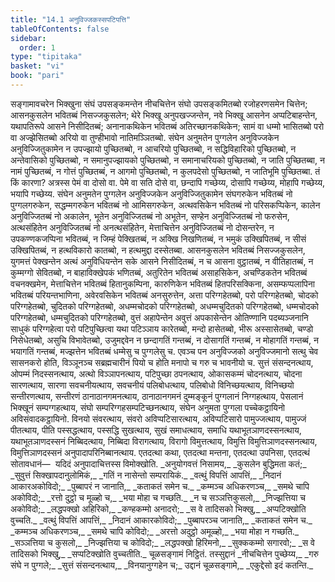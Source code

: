 ```yaml
---
title: "14.1 अनुविज्जकस्सपटिपत्ति"
tableOfContents: false
sidebar:
  order: 1
type: "tipitaka"
basket: "vi"
book: "pari"
---
```



<DynamicBreadcrumb />

<Division number="365" book="pari">

<Paragraph number="1820" book="pari">
सङ्गामावचरेन भिक्खुना संघं उपसङ्कमन्तेन नीचचित्तेन संघो उपसङ्कमितब्बो रजोहरणसमेन चित्तेन; आसनकुसलेन भवितब्बं निसज्जकुसलेन; थेरे भिक्खू अनुपखज्जन्तेन, नवे भिक्खू आसनेन अप्पटिबाहन्तेन, यथापतिरूपे आसने निसीदितब्बं; अनानाकथिकेन भवितब्बं अतिरच्छानकथिकेन; सामं वा धम्मो भासितब्बो परो वा अज्झेसितब्बो अरियो वा तुण्हीभावो नातिमञ्ञितब्बो.
</Paragraph>

<Paragraph number="1821" book="pari">
संघेन अनुमतेन पुग्गलेन अनुविज्जकेन अनुविज्जितुकामेन न उपज्झायो पुच्छितब्बो, न आचरियो पुच्छितब्बो, न सद्धिविहारिको पुच्छितब्बो, न अन्तेवासिको पुच्छितब्बो, न समानुपज्झायको पुच्छितब्बो, न समानाचरियको पुच्छितब्बो, न जाति पुच्छितब्बा, न नामं पुच्छितब्बं, न गोत्तं पुच्छितब्बं, न आगमो पुच्छितब्बो, न कुलपदेसो पुच्छितब्बो, न जातिभूमि पुच्छितब्बा. तं किं कारणा? अत्रस्स पेमं वा दोसो वा. पेमे वा सति दोसे वा, छन्दापि गच्छेय्य, दोसापि गच्छेय्य, मोहापि गच्छेय्य, भयापि गच्छेय्य.
</Paragraph>

<Paragraph number="1822" book="pari">
संघेन अनुमतेन पुग्गलेन अनुविज्जकेन अनुविज्जितुकामेन संघगरुकेन भवितब्बं नो पुग्गलगरुकेन, सद्धम्मगरुकेन भवितब्बं नो आमिसगरुकेन, अत्थवसिकेन भवितब्बं नो परिसकप्पिकेन, कालेन अनुविज्जितब्बं नो अकालेन, भूतेन अनुविज्जितब्बं नो अभूतेन, सण्हेन अनुविज्जितब्बं नो फरुसेन, अत्थसंहितेन अनुविज्जितब्बं नो अनत्थसंहितेन, मेत्ताचित्तेन अनुविज्जितब्बं नो दोसन्तरेन, न उपकण्णकजप्पिना भवितब्बं, न जिम्हं पेक्खितब्बं, न अक्खि निखणितब्बं, न भमुकं उक्खिपितब्बं, न सीसं उक्खिपितब्बं, न हत्थविकारो कातब्बो, न हत्थमुद्दा दस्सेतब्बा.
</Paragraph>

<Paragraph number="1823" book="pari">
आसनकुसलेन भवितब्बं निसज्जकुसलेन, युगमत्तं पेक्खन्तेन अत्थं अनुविधियन्तेन सके आसने निसीदितब्बं, न च आसना वुट्ठातब्बं, न वीतिहातब्बं, न कुम्मग्गो सेवितब्बो, न बाहाविक्खेपकं भणितब्बं, अतुरितेन भवितब्बं असाहसिकेन, अचण्डिकतेन भवितब्बं वचनक्खमेन, मेत्ताचित्तेन भवितब्बं हितानुकम्पिना, कारुणिकेन भवितब्बं हितपरिसक्किना, असम्फप्पलापिना भवितब्बं परियन्तभाणिना, अवेरवसिकेन भवितब्बं अनसुरुत्तेन, अत्ता परिग्गहेतब्बो, परो परिग्गहेतब्बो, चोदको परिग्गहेतब्बो, चुदितको परिग्गहेतब्बो, अधम्मचोदको परिग्गहेतब्बो, अधम्मचुदितको परिग्गहेतब्बो, धम्मचोदको परिग्गहेतब्बो, धम्मचुदितको परिग्गहेतब्बो, वुत्तं अहापेन्तेन अवुत्तं अपकासेन्तेन ओतिण्णानि पदब्यञ्जनानि साधुकं परिग्गहेत्वा परो पटिपुच्छित्वा यथा पटिञ्ञाय कारेतब्बो, मन्दो हासेतब्बो, भीरू अस्सासेतब्बो, चण्डो निसेधेतब्बो, असुचि विभावेतब्बो, उजुमद्दवेन न छन्दागतिं गन्तब्बं, न दोसागतिं गन्तब्बं, न मोहागतिं गन्तब्बं, न भयागतिं गन्तब्बं, मज्झत्तेन भवितब्बं धम्मेसु च पुग्गलेसु च. एवञ्च पन अनुविज्जको अनुविज्जमानो सत्थु चेव सासनकरो होति, विञ्ञूनञ्च सब्रह्मचारीनं पियो च होति मनापो च गरु च भावनीयो च.
</Paragraph>

</Division>
<Division number="366" book="pari">

<Paragraph number="1824" book="pari">
सुत्तं संसन्दनत्थाय, ओपम्मं निदस्सनत्थाय, अत्थो विञ्ञापनत्थाय, पटिपुच्छा ठपनत्थाय, ओकासकम्मं चोदनत्थाय, चोदना सारणत्थाय, सारणा सवचनीयत्थाय, सवचनीयं पलिबोधत्थाय, पलिबोधो विनिच्छयत्थाय, विनिच्छयो सन्तीरणत्थाय, सन्तीरणं ठानाठानगमनत्थाय, ठानाठानगमनं दुम्मङ्कूनं पुग्गलानं निग्गहत्थाय, पेसलानं भिक्खूनं सम्पग्गहत्थाय, संघो सम्परिग्गहसम्पटिच्छनत्थाय, संघेन अनुमता पुग्गला पच्चेकट्ठायिनो अविसंवादकट्ठायिनो.
</Paragraph>

<Paragraph number="1825" book="pari">
विनयो संवरत्थाय, संवरो अविप्पटिसारत्थाय, अविप्पटिसारो पामुज्जत्थाय, पामुज्जं पीतत्थाय, पीति पस्सद्धत्थाय, पस्सद्धि सुखत्थाय, सुखं समाधत्थाय, समाधि यथाभूतञाणदस्सनत्थाय, यथाभूतञाणदस्सनं निब्बिदत्थाय, निब्बिदा विरागत्थाय, विरागो विमुत्तत्थाय, विमुत्ति विमुत्तिञाणदस्सनत्थाय, विमुत्तिञाणदस्सनं अनुपादापरिनिब्बानत्थाय. एतदत्था कथा, एतदत्था मन्तना, एतदत्था उपनिसा, एतदत्थं सोतावधानं—  यदिदं अनुपादाचित्तस्स विमोक्खोति.
</Paragraph>

</Division>
<Division number="367" book="pari">

<Paragraph number="1826" type="verses" book="pari">
_अनुयोगवत्तं निसामय,_  
_कुसलेन बुद्धिमता कतं;_  
_सुवुत्तं सिक्खापदानुलोमिकं,_  
_गतिं न नासेन्तो सम्परायिकं._  

</Paragraph>

<Paragraph number="1827" type="verses" book="pari">
_वत्थुं विपत्तिं आपत्तिं,_  
_निदानं आकारअकोविदो;_  
_पुब्बापरं न जानाति,_  
_कताकतं समेन च._  

</Paragraph>

<Paragraph number="1828" type="verses" book="pari">
_कम्मञ्च अधिकरणञ्च,_  
_समथे चापि अकोविदो;_  
_रत्तो दुट्ठो च मूळ्हो च,_  
_भया मोहा च गच्छति._  

</Paragraph>

<Paragraph number="1829" type="verses" book="pari">
_न च सञ्ञत्तिकुसलो,_  
_निज्झत्तिया च अकोविदो;_  
_लद्धपक्खो अहिरिको,_  
_कण्हकम्मो अनादरो;_  
_स वे तादिसको भिक्खु,_  
_अप्पटिक्खोति वुच्चति._  

</Paragraph>

<Paragraph number="1830" type="verses" book="pari">
_वत्थुं विपत्तिं आपत्तिं,_  
_निदानं आकारकोविदो;_  
_पुब्बापरञ्च जानाति,_  
_कताकतं समेन च._  

</Paragraph>

<Paragraph number="1831" type="verses" book="pari">
_कम्मञ्च अधिकरणञ्च,_  
_समथे चापि कोविदो;_  
_अरत्तो अदुट्ठो अमूळ्हो,_  
_भया मोहा न गच्छति._  

</Paragraph>

<Paragraph number="1832" type="verses" book="pari">
_सञ्ञत्तिया च कुसलो,_  
_निज्झत्तिया च कोविदो;_  
_लद्धपक्खो हिरिमनो,_  
_सुक्ककम्मो सगारवो;_  
_स वे तादिसको भिक्खु,_  
_सप्पटिक्खोति वुच्चतीति._  


</Paragraph>
</Division>

<Paragraph number="1833" type="center" book="pari">
चूळसङ्गामं निट्ठितं.



</Paragraph>

<Paragraph number="1834" type="center" book="pari">
तस्सुद्दानं


</Paragraph>

<Paragraph number="1835" type="verses" book="pari">
_नीचचित्तेन पुच्छेय्य,_  
_गरु संघे न पुग्गले;_  
_सुत्तं संसन्दनत्थाय,_  
_विनयानुग्गहेन च;_  
उद्दानं चूळसङ्गामे,_  
_एकुद्देसो इदं कतन्ति._
</Paragraph>